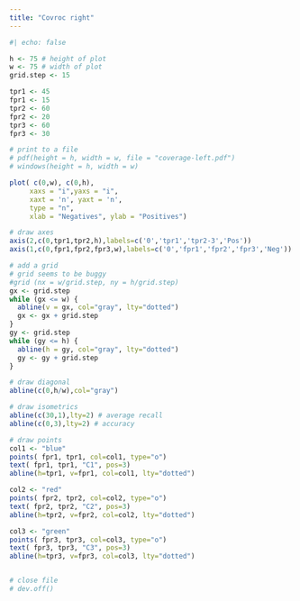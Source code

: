 ```yaml
---
title: "Covroc right"
---
```



```r
#| echo: false

h <- 75 # height of plot
w <- 75 # width of plot
grid.step <- 15

tpr1 <- 45
fpr1 <- 15
tpr2 <- 60
fpr2 <- 20
tpr3 <- 60
fpr3 <- 30

# print to a file
# pdf(height = h, width = w, file = "coverage-left.pdf")
# windows(height = h, width = w)

plot( c(0,w), c(0,h),  
     xaxs = "i",yaxs = "i",
     xaxt = 'n', yaxt = 'n',
     type = "n",
     xlab = "Negatives", ylab = "Positives")

# draw axes
axis(2,c(0,tpr1,tpr2,h),labels=c('0','tpr1','tpr2-3','Pos'))
axis(1,c(0,fpr1,fpr2,fpr3,w),labels=c('0','fpr1','fpr2','fpr3','Neg'))

# add a grid
# grid seems to be buggy
#grid (nx = w/grid.step, ny = h/grid.step)
gx <- grid.step
while (gx <= w) {
  abline(v = gx, col="gray", lty="dotted")
  gx <- gx + grid.step
}
gy <- grid.step
while (gy <= h) {
  abline(h = gy, col="gray", lty="dotted")
  gy <- gy + grid.step
}

# draw diagonal
abline(c(0,h/w),col="gray")

# draw isometrics
abline(c(30,1),lty=2) # average recall
abline(c(0,3),lty=2) # accuracy

# draw points
col1 <- "blue"
points( fpr1, tpr1, col=col1, type="o")
text( fpr1, tpr1, "C1", pos=3)
abline(h=tpr1, v=fpr1, col=col1, lty="dotted")

col2 <- "red"
points( fpr2, tpr2, col=col2, type="o")
text( fpr2, tpr2, "C2", pos=3)
abline(h=tpr2, v=fpr2, col=col2, lty="dotted")

col3 <- "green"
points( fpr3, tpr3, col=col3, type="o")
text( fpr3, tpr3, "C3", pos=3)
abline(h=tpr3, v=fpr3, col=col3, lty="dotted")


# close file
# dev.off()
```